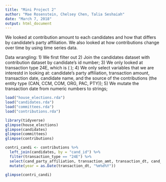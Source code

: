 ```yaml
---
title: "Mini Project 2"
author: "Mae Rosenstein, Chelsey Chen, Talia Seshaiah"
date: "March 7, 2018"
output: html_document
---
```


We looked at contribution amount to each candidates and how that differs by candidate's party affiliation. We also looked at how contributions change over time by using time series data.

Data wrangling:
1) We first filter out
2) Join the candidates dataset with contribution dataset by candidate's id number;
3) We only looked at transaction type 24E, which is ( );
4) We only select variables that we are interestd in looking at: candidate's party affiliation, transaction amount, transaction date, candidate name, and the source of the contributions (the entity type (CAN, CCM, COM, ORG, PAC, PTY));
5) We mutate the transaction date from numeric numbers to strings;
```r
load("house_elections.rda")
load("candidates.rda")
load("committees.rda")
load("contributions.rda")
```

```r
library(tidyverse)
glimpse(house_elections)
glimpse(candidates)
glimpse(committees)
glimpse(contributions)
```


```r
contri_candi <- contributions %>% 
  left_join(candidates, by = "cand_id") %>%
  filter(transaction_type == "24E") %>%
  select(cand_party_affiliation, transaction_amt, transaction_dt, cand_name, entity_type) %>%
  mutate(year = as.Date(transaction_dt, "%m%d%Y"))

glimpse(contri_candi)
```


